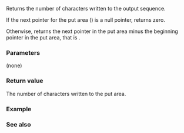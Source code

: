 {{cpp/io/strstreambuf/title|pcount}}
{{cpp/io/strstreambuf/navbar}}
{{ddcl|deprecated=c++98|removed=c++26|
int pcount() const;
}}

Returns the number of characters written to the output sequence.

If the next pointer for the put area ({{lc|std::streambuf::pptr()}}) is a null pointer, returns zero.

Otherwise, returns the next pointer in the put area minus the beginning pointer in the put area, that is {{c|pptr() - pbase()}}.

===Parameters===
(none)

===Return value===
The number of characters written to the put area.

===Example===
{{example
|code=
#include &lt;iostream&gt;
#include &lt;strstream&gt;

int main()
{
    std::strstream dyn; // dynamically-allocated output buffer
    dyn &lt;&lt; "Test: " &lt;&lt; 1.23 &lt;&lt; std::ends;
    std::strstreambuf* buf = dyn.rdbuf();
    std::cout &lt;&lt; "The size of the output is "
              &lt;&lt; buf-&gt;pcount() // or just buf.pcount()
              &lt;&lt; " and it holds \"" &lt;&lt; dyn.str() &lt;&lt; "\"\n";
    dyn.freeze(false); // after calling .str() on a dynamic strstream

    char arr[10];
    std::ostrstream user(arr, 10); // user-provided output buffer
    buf = user.rdbuf();
    user &lt;&lt; 1.23; // note: no std::ends
    std::cout.write(arr, buf-&gt;pcount()); // or just user.pcount()
    std::cout &lt;&lt; '\n';

    std::istrstream lit("1 2 3"); // read-only fixed-size buffer
    buf = lit.rdbuf();
    // istrstream has no member pcount(), so lit.pcount() won't work
    std::cout &lt;&lt; "Input-only pcount() = " &lt;&lt; buf-&gt;pcount() &lt;&lt; '\n';
}
|output=
The size of the output is 11 and it holds "Test: 1.23"
1.23
Input-only pcount() = 0
}}

===See also===
{{dsc begin}}
{{dsc inc|cpp/io/strstream/dsc pcount|strstream}}
{{dsc inc|cpp/io/strstream/dsc pcount|ostrstream}}
{{dsc end}}

{{langlinks|de|es|fr|it|ja|pt|ru|zh}}